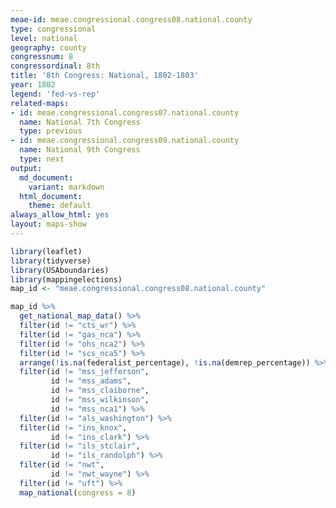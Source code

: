 ```yaml
---
meae-id: meae.congressional.congress08.national.county
type: congressional
level: national
geography: county
congressnum: 8
congressordinal: 8th
title: '8th Congress: National, 1802-1803'
year: 1802
legend: 'fed-vs-rep'
related-maps:
- id: meae.congressional.congress07.national.county
  name: National 7th Congress
  type: previous
- id: meae.congressional.congress09.national.county
  name: National 9th Congress
  type: next
output:
  md_document:
    variant: markdown
  html_document:
    theme: default
always_allow_html: yes
layout: maps-show
---
```


```r
library(leaflet)
library(tidyverse)
library(USAboundaries)
library(mappingelections)
map_id <- "meae.congressional.congress08.national.county"
```

<div class="map">

```r
map_id %>%
  get_national_map_data() %>%
  filter(id != "cts_wr") %>% 
  filter(id != "gas_nca") %>% 
  filter(id != "ohs_nca2") %>% 
  filter(id != "scs_nca5") %>% 
  arrange(!is.na(federalist_percentage), !is.na(demrep_percentage)) %>%
  filter(id != "mss_jefferson",
         id != "mss_adams",
         id != "mss_claiborne",
         id != "mss_wilkinson",
         id != "mss_nca1") %>%
  filter(id != "als_washington") %>%
  filter(id != "ins_knox",
         id != "ins_clark") %>%
  filter(id != "ils_stclair",
         id != "ils_randolph") %>%
  filter(id != "nwt",
         id != "nwt_wayne") %>%
  filter(id != "uft") %>%
  map_national(congress = 8)
```

</div>

<div class="results-table">

</div>
